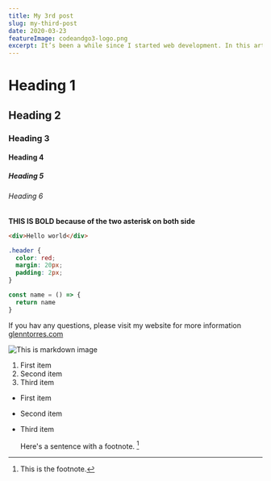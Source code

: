 ```yaml
---
title: My 3rd post
slug: my-third-post
date: 2020-03-23
featureImage: codeandgo3-logo.png
excerpt: It’s been a while since I started web development. In this article, I will explain how I started coding, from making a single basic component to complex components, breaking complex code into a single piece of components to render a single file into the browser and other stuff.
---
```


# Heading 1

## Heading 2

### Heading 3

#### Heading 4

##### Heading 5

###### Heading 6

**THIS IS BOLD because of the two asterisk on both side**

```html
<div>Hello world</div>
```

```css
.header {
  color: red;
  margin: 20px;
  padding: 2px;
}
```

```js
const name = () => {
  return name
}
```

If you hav any questions, please visit my website for more information
[glenntorres.com](https://glennptorres.netlify.app/)

![This is markdown image](codeandgo3-logo.png)

1. First item
2. Second item
3. Third item

- First item
- Second item
- Third item

  Here's a sentence with a footnote. [^1]

[^1]: This is the footnote.
